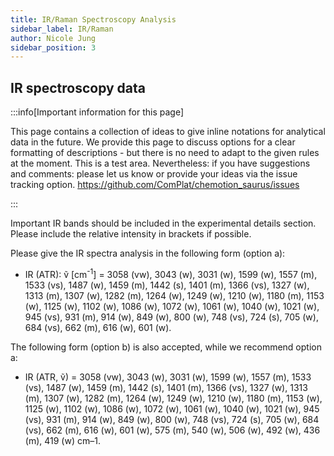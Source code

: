 ```yaml
---
title: IR/Raman Spectroscopy Analysis
sidebar_label: IR/Raman
author: Nicole Jung
sidebar_position: 3
---
```


## IR spectroscopy data

:::info[Important information for this page]

This page contains a collection of ideas to give inline notations for analytical data in the future. We provide this page to discuss options for a clear formatting of descriptions - but there is no need to adapt to the given rules at the moment. This is a test area. Nevertheless: if you have suggestions and comments: please let us know or provide your ideas via the issue tracking option.
https://github.com/ComPlat/chemotion_saurus/issues

:::

Important IR bands should be included in the experimental details section. Please include the relative intensity in brackets if possible. 

Please give the IR spectra analysis in the following form (option a):
- IR (ATR): ṽ [cm<sup>-1</sup>] = 3058 (vw), 3043 (w), 3031 (w), 1599 (w), 1557 (m), 1533 (vs), 1487 (w), 1459 (m), 1442 (s), 1401 (m), 1366 (vs), 1327 (w), 1313 (m), 1307 (w), 1282 (m), 1264 (w), 1249 (w), 1210 (w), 1180 (m), 1153 (w), 1125 (w), 1102 (w), 1086 (w), 1072 (w), 1061 (w), 1040 (w), 1021 (w), 945 (vs), 931 (m), 914 (w), 849 (w), 800 (w), 748 (vs), 724 (s), 705 (w), 684 (vs), 662 (m), 616 (w), 601 (w).

The following form (option b) is also accepted, while we recommend option a: 
- IR (ATR, ṽ) = 3058 (vw), 3043 (w), 3031 (w), 1599 (w), 1557 (m), 1533 (vs), 1487 (w), 1459 (m), 1442 (s), 1401 (m), 1366 (vs), 1327 (w), 1313 (m), 1307 (w), 1282 (m), 1264 (w), 1249 (w), 1210 (w), 1180 (m), 1153 (w), 1125 (w), 1102 (w), 1086 (w), 1072 (w), 1061 (w), 1040 (w), 1021 (w), 945 (vs), 931 (m), 914 (w), 849 (w), 800 (w), 748 (vs), 724 (s), 705 (w), 684 (vs), 662 (m), 616 (w), 601 (w), 575 (m), 540 (w), 506 (w), 492 (w), 436 (m), 419 (w) cm–1. 
